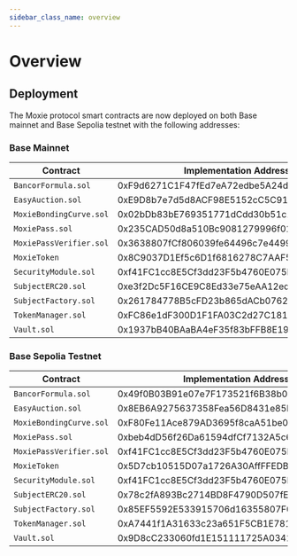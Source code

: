 ```yaml
---
sidebar_class_name: overview
---
```


# Overview

## Deployment

The Moxie protocol smart contracts are now deployed on both Base mainnet and Base Sepolia testnet with the following addresses:

### Base Mainnet

| Contract                | Implementation Address                     | Proxy Address                              |
| ----------------------- | ------------------------------------------ | ------------------------------------------ |
| `BancorFormula.sol`     | 0xF9d6271C1F47fEd7eA72edbe5A24dD06609F1547 |                                            |
| `EasyAuction.sol`       | 0xE9D8b7e7d5d8ACF98E5152cC5C91AA4B6Ee1fBf0 |                                            |
| `MoxieBondingCurve.sol` | 0x02bDb83bE769351771dCdd30b51c141b0Bd5FF41 | 0x373065e66B32a1C428aa14698dFa99BA7199B55E |
| `MoxiePass.sol`         | 0x235CAD50d8a510Bc9081279996f01877827142D8 |                                            |
| `MoxiePassVerifier.sol` | 0x3638807fCf806039fe64496c7e4499eA7AA7Ed30 |                                            |
| `MoxieToken`            | 0x8C9037D1Ef5c6D1f6816278C7AAF5491d24CD527 |                                            |
| `SecurityModule.sol`    | 0xf41FC1cc8E5Cf3dd23F5b4760E075E6f6C51a8fb |                                            |
| `SubjectERC20.sol`      | 0xe3f2Dc5F16CE9C8Ed33e75eAA12ed2cd5365C99B |                                            |
| `SubjectFactory.sol`    | 0x261784778B5cFD23b865dACb07624a951132f8aB | 0x48F9887cab979b6F476bba3Cc96808BE8b8A2b72 |
| `TokenManager.sol`      | 0xFC86e1dF300D1F1FA03C2d27C1815B36C3e396b1 | 0xFfeACE4541276aC65c4e433B7fC63cdA32b30470 |
| `Vault.sol`             | 0x1937bB40BAaBA4eF35f83bFFB8E19965EE22d6A2 | 0x58708f65BacdF5040eac739cf01299fA756a1154 |

### Base Sepolia Testnet

| Contract                | Implementation Address                     | Proxy Address                              |
| ----------------------- | ------------------------------------------ | ------------------------------------------ |
| `BancorFormula.sol`     | 0x49f0B03B91e07e7F173521f6B38b0CDaA7D5B724 |                                            |
| `EasyAuction.sol`       | 0x8EB6A9275637358Fea56D8431e85B6BB6F260853 |                                            |
| `MoxieBondingCurve.sol` | 0xF80Fe11Ace879AD3695f8caA51be0368318C32fA | 0x56147e70A57012ade3003fe93a394BFC35d747e3 |
| `MoxiePass.sol`         | 0xbeb4dD56f26Da61594dfCf7132A5c6008456Fb35 |                                            |
| `MoxiePassVerifier.sol` | 0xf41FC1cc8E5Cf3dd23F5b4760E075E6f6C51a8fb |                                            |
| `MoxieToken`            | 0x5D7cb10515D07a1726A30AffFFEDBE3cc048C412 |                                            |
| `SecurityModule.sol`    | 0xf41FC1cc8E5Cf3dd23F5b4760E075E6f6C51a8fb |                                            |
| `SubjectERC20.sol`      | 0x78c2fA893Bc2714BD8F4790D507fEC6C00595D60 |                                            |
| `SubjectFactory.sol`    | 0x85EF5592E533915706d16355807F0D2ed44Cf58F | 0x9cE6e0c6282ac0050B1888656C5c5716a4Ef4BE8 |
| `TokenManager.sol`      | 0xA7441f1A31633c23a651F5CB1E781e4054cECDe4 | 0xFd990aF1c711cC0fc46E66B22877B028aF7eF59C |
| `Vault.sol`             | 0x9D8cC233060fd1E151111725A0341D34859E0E26 | 0x3C1Fd0E625765A40fFd58adc4784603A07f5D05f |

